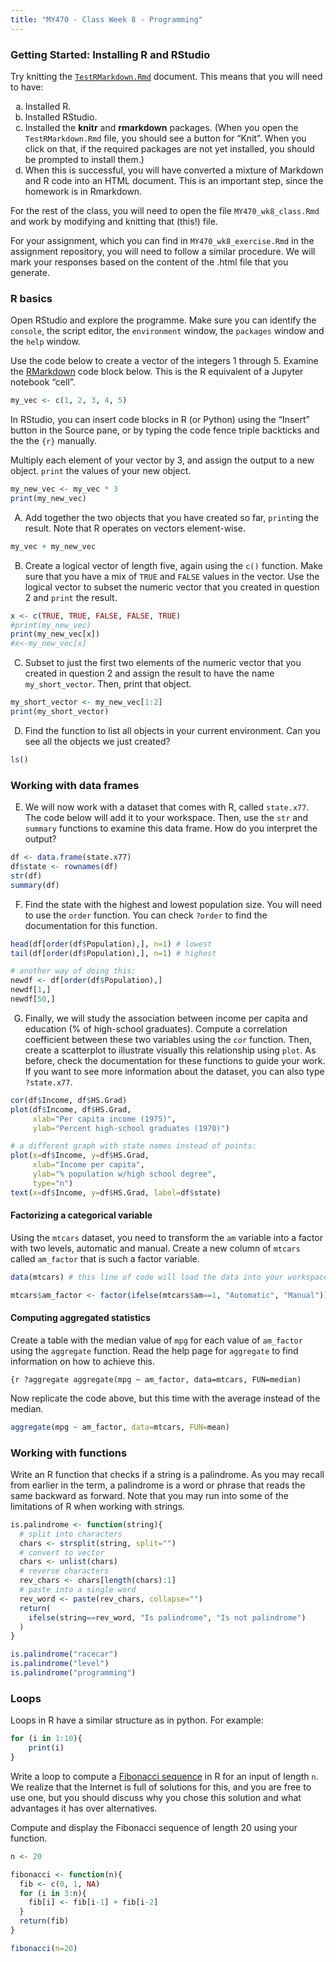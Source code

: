 ```yaml
---
title: "MY470 - Class Week 8 - Programming"
---
```


### Getting Started: Installing R and RStudio

Try knitting the [`TestRMarkdown.Rmd`](TestRMarkdown.Rmd) document.  This means that you will need to have:

a) Installed R.  
b) Installed RStudio.
c) Installed the **knitr** and **rmarkdown** packages.  (When you open the `TestRMarkdown.Rmd` file, you should see a button for "Knit".  When you click on that, if the required packages are not yet installed, you should be prompted to install them.)
d) When this is successful, you will have converted a mixture of Markdown and R code into an HTML document.  This is an important step, since the homework is in Rmarkdown.

For the rest of the class, you will need to open the file `MY470_wk8_class.Rmd` and work by modifying and knitting that (this!) file. 

For your assignment, which you can find in `MY470_wk8_exercise.Rmd` in the assignment repository, you will need to follow a similar procedure. We will mark your responses based on the content of the .html file that you generate.

### R basics

Open RStudio and explore the programme. Make sure you can identify the `console`, the script editor, the `environment` window, the `packages` window and the `help` window.
  
Use the code below to create a vector of the integers 1 through 5.  Examine the [RMarkdown](https://www.rstudio.com/wp-content/uploads/2015/03/rmarkdown-reference.pdf) code block below.  This is the R equivalent of a Jupyter notebook "cell".

```r
my_vec <- c(1, 2, 3, 4, 5)
```

In RStudio, you can insert code blocks in R (or Python) using the "Insert" button in the Source pane, or by typing the code fence triple backticks and the the `{r}` manually.

Multiply each element of your vector by 3, and assign the output to a new object. `print` the values of your new object.

```r
my_new_vec <- my_vec * 3
print(my_new_vec)
```

(A) Add together the two objects that you have created so far, `print`ing the result. Note that R operates on vectors element-wise.

```r
my_vec + my_new_vec
```

(B) Create a logical vector of length five, again using the `c()` function. Make sure that you have a mix of `TRUE` and `FALSE` values in the vector. Use the logical vector to subset the numeric vector that you created in question 2 and `print` the result.

```r
x <- c(TRUE, TRUE, FALSE, FALSE, TRUE)
#print(my_new_vec)
print(my_new_vec[x])
#x<-my_new_vec[x]
```

(C) Subset to just the first two elements of the numeric vector that you created in question 2 and assign the result to have the name `my_short_vector`. Then, print that object.

```r
my_short_vector <- my_new_vec[1:2]
print(my_short_vector)
```

(D) Find the function to list all objects in your current environment. Can you see all the objects we just created?

```r
ls()
```

### Working with data frames

(E) We will now work with a dataset that comes with R, called `state.x77`. The code below will add it to your workspace. Then, use the `str` and `summary` functions to examine this data frame. How do you interpret the output?

```r
df <- data.frame(state.x77)
df$state <- rownames(df)
str(df)
summary(df)
```

(F) Find the state with the highest and lowest population size. You will need to use the `order` function. You can check `?order` to find the documentation for this function.

```r
head(df[order(df$Population),], n=1) # lowest
tail(df[order(df$Population),], n=1) # highest

# another way of doing this:
newdf <- df[order(df$Population),]
newdf[1,]
newdf[50,]

```

(G) Finally, we will study the association between income per capita and education (% of high-school graduates). Compute a correlation coefficient between these two variables using the `cor` function. Then, create a scatterplot to illustrate visually this relationship using `plot`. As before, check the documentation for these functions to guide your work. If you want to see more information about the dataset, you can also type `?state.x77`.

```r
cor(df$Income, df$HS.Grad)
plot(df$Income, df$HS.Grad,
     xlab="Per capita income (1975)",
     ylab="Percent high-school graduates (1970)")

# a different graph with state names instead of points:
plot(x=df$Income, y=df$HS.Grad, 
     xlab="Income per capita", 
     ylab="% population w/high school degree", 
     type="n")
text(x=df$Income, y=df$HS.Grad, label=df$state)
```

#### Factorizing a categorical variable

Using the `mtcars` dataset, you need to transform the `am` variable into a factor with two levels, automatic and manual.  Create a new column of `mtcars` called `am_factor` that is such a factor variable.

```r
data(mtcars) # this line of code will load the data into your workspace

mtcars$am_factor <- factor(ifelse(mtcars$am==1, "Automatic", "Manual"))
```

#### Computing aggregated statistics

Create a table with the median value of `mpg` for each value of `am_factor` using the `aggregate` function. Read the help page for `aggregate` to find information on how to achieve this.

```{r
?aggregate
aggregate(mpg ~ am_factor, data=mtcars, FUN=median)
```

Now replicate the code above, but this time with the average instead of the median.

```r
aggregate(mpg ~ am_factor, data=mtcars, FUN=mean)
```

### Working with functions

Write an R function that checks if a string is a palindrome. As you may recall from earlier in the term, a palindrome is a word or phrase that reads the same backward as forward. Note that you may run into some of the limitations of R when working with strings. 

```r
is.palindrome <- function(string){
  # split into characters
  chars <- strsplit(string, split="")
  # convert to vector
  chars <- unlist(chars)
  # reverse characters
  rev_chars <- chars[length(chars):1]
  # paste into a single word
  rev_word <- paste(rev_chars, collapse="")
  return(
    ifelse(string==rev_word, "Is palindrome", "Is not palindrome")
  )
}

is.palindrome("racecar")
is.palindrome("level")
is.palindrome("programming")
```


### Loops

Loops in R have a similar structure as in python. For example:

```r
for (i in 1:10){
	print(i)
}
```

Write a loop to compute a [Fibonacci sequence](https://www.mathsisfun.com/numbers/fibonacci-sequence.html) in R for an input of length `n`.  We realize that the Internet is full of solutions for this, and you are free to use one, but you should discuss why you chose this solution and what advantages it has over alternatives.

Compute and display the Fibonacci sequence of length 20 using your function.

```r
n <- 20

fibonacci <- function(n){
  fib <- c(0, 1, NA)
  for (i in 3:n){
    fib[i] <- fib[i-1] + fib[i-2]
  }
  return(fib)
}

fibonacci(n=20)

```

